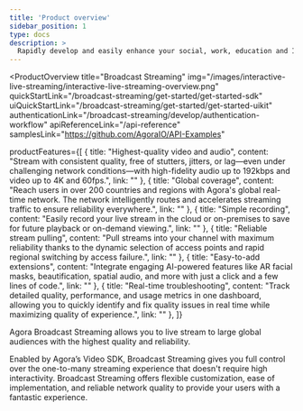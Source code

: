```yaml
---
title: 'Product overview'
sidebar_position: 1
type: docs
description: >
  Rapidly develop and easily enhance your social, work, education and IoT apps with face-to-face interaction.
---
```


<ProductOverview
  title="Broadcast Streaming"
  img="/images/interactive-live-streaming/interactive-live-streaming-overview.png"
  quickStartLink="/broadcast-streaming/get-started/get-started-sdk"
  uiQuickStartLink="/broadcast-streaming/get-started/get-started-uikit"
  authenticationLink="/broadcast-streaming/develop/authentication-workflow"
  apiReferenceLink="/api-reference"
  samplesLink="https://github.com/AgoraIO/API-Examples"

  productFeatures={[
    {
      title: "Highest-quality video and audio",
      content: "Stream with consistent quality, free of stutters, jitters, or lag—even under challenging network conditions—with high-fidelity audio up to 192kbps and video up to 4K and 60fps.",
      link: ""
    },
    {
      title: "Global coverage",
      content: "Reach users in over 200 countries and regions with Agora's global real-time network. The network intelligently routes and accelerates streaming traffic to ensure reliability everywhere.",
      link: ""
    },
    {
      title: "Simple recording",
      content: "Easily record your live stream in the cloud or on-premises to save for future playback or on-demand viewing.",
      link: ""
    },
    {
      title: "Reliable stream pulling",
      content: "Pull streams into your channel with maximum reliability thanks to the dynamic selection of access points and rapid regional switching by access failure.",
      link: ""
    },
    {
      title: "Easy-to-add extensions",
      content: "Integrate engaging AI-powered features like AR facial masks, beautification, spatial audio, and more with just a click and a few lines of code.",
      link: ""
    },
    {
      title: "Real-time troubleshooting",
      content: "Track detailed quality, performance, and usage metrics in one dashboard, allowing you to quickly identify and fix quality issues in real time while maximizing quality of experience.",
      link: ""
    },
  ]}

>

Agora Broadcast Streaming allows you to live stream to large global audiences with the highest quality and reliability.

Enabled by Agora’s Video SDK, Broadcast Streaming gives you full control over the one-to-many streaming experience that doesn't require high interactivity. Broadcast Streaming offers flexible customization, ease of implementation, and reliable network quality to provide your users with a fantastic experience.

</ProductOverview>